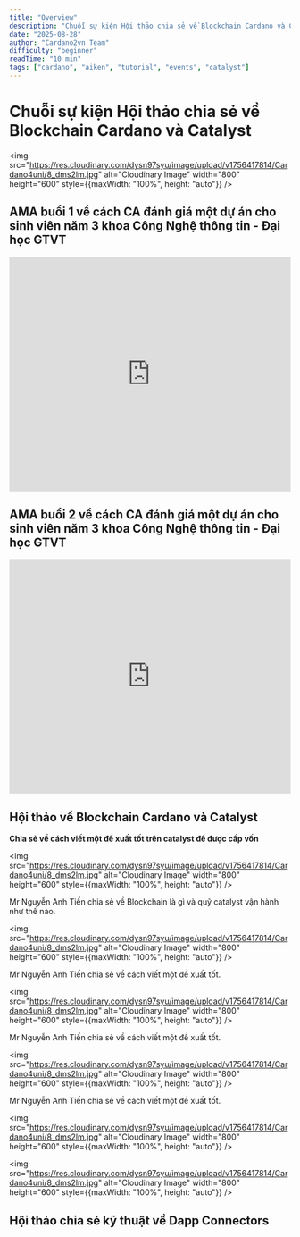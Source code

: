 ```yaml
---
title: "Overview"
description: "Chuỗi sự kiện Hội thảo chia sẻ về Blockchain Cardano và Catalyst"
date: "2025-08-28"
author: "Cardano2vn Team"
difficulty: "beginner"
readTime: "10 min"
tags: ["cardano", "aiken", "tutorial", "events", "catalyst"]
---
```


# Chuỗi sự kiện Hội thảo chia sẻ về Blockchain Cardano và Catalyst

<img src="https://res.cloudinary.com/dysn97syu/image/upload/v1756417814/Cardano4uni/8_dms2lm.jpg" alt="Cloudinary Image" width="800" height="600" style={{maxWidth: "100%", height: "auto"}} />

## AMA buổi 1 về cách CA đánh giá một dự án cho sinh viên năm 3 khoa Công Nghệ thông tin - Đại học GTVT

<iframe width="100%" height="420"  src="https://www.youtube.com/embed/jo-SMptqcWE" title="Bring smart contract to Vietnam - Func6 - Catalyst" frameborder="0" allow="accelerometer; autoplay; clipboard-write; encrypted-media; gyroscope; picture-in-picture" allowfullscreen></iframe>

## AMA buổi 2 về cách CA đánh giá một dự án cho sinh viên năm 3 khoa Công Nghệ thông tin - Đại học GTVT

<iframe width="100%" height="420"  src="https://www.youtube.com/embed/Uue7joNZJpg" title="Bring smart contract to Vietnam - Func6 - Catalyst" frameborder="0" allow="accelerometer; autoplay; clipboard-write; encrypted-media; gyroscope; picture-in-picture" allowfullscreen></iframe>

## Hội thảo về Blockchain Cardano và Catalyst

**Chia sẻ về cách viết một đề xuất tốt trên catalyst để được cấp vốn**

<img src="https://res.cloudinary.com/dysn97syu/image/upload/v1756417814/Cardano4uni/8_dms2lm.jpg" alt="Cloudinary Image" width="800" height="600" style={{maxWidth: "100%", height: "auto"}} />

Mr Nguyễn Anh Tiến chia sẻ về Blockchain là gì và quỹ catalyst vận hành như thế nào.

<img src="https://res.cloudinary.com/dysn97syu/image/upload/v1756417814/Cardano4uni/8_dms2lm.jpg" alt="Cloudinary Image" width="800" height="600" style={{maxWidth: "100%", height: "auto"}} />

Mr Nguyễn Anh Tiến chia sẻ về cách viết một đề xuất tốt.

<img src="https://res.cloudinary.com/dysn97syu/image/upload/v1756417814/Cardano4uni/8_dms2lm.jpg" alt="Cloudinary Image" width="800" height="600" style={{maxWidth: "100%", height: "auto"}} />

Mr Nguyễn Anh Tiến chia sẻ về cách viết một đề xuất tốt.

<img src="https://res.cloudinary.com/dysn97syu/image/upload/v1756417814/Cardano4uni/8_dms2lm.jpg" alt="Cloudinary Image" width="800" height="600" style={{maxWidth: "100%", height: "auto"}} />

Mr Nguyễn Anh Tiến chia sẻ về cách viết một đề xuất tốt.

<img src="https://res.cloudinary.com/dysn97syu/image/upload/v1756417814/Cardano4uni/8_dms2lm.jpg" alt="Cloudinary Image" width="800" height="600" style={{maxWidth: "100%", height: "auto"}} />

<img src="https://res.cloudinary.com/dysn97syu/image/upload/v1756417814/Cardano4uni/8_dms2lm.jpg" alt="Cloudinary Image" width="800" height="600" style={{maxWidth: "100%", height: "auto"}} />

## Hội thảo chia sẻ kỹ thuật về Dapp Connectors